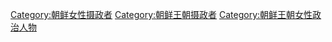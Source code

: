 [[Category:朝鲜女性摄政者|Category:朝鲜女性摄政者]]
[[Category:朝鲜王朝摄政者|Category:朝鲜王朝摄政者]]
[[Category:朝鲜王朝女性政治人物|Category:朝鲜王朝女性政治人物]]